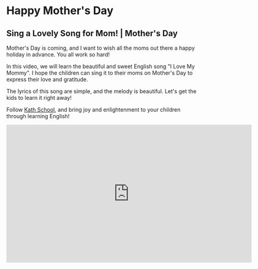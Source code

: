 # Happy Mother's Day

## Sing a Lovely Song for Mom! | Mother's Day

Mother's Day is coming, and I want to wish all the moms out there a happy holiday in advance. You all work so hard!

In this video, we will learn the beautiful and sweet English song "I Love My Mommy". I hope the children can sing it to their moms on Mother's Day to express their love and gratitude.

The lyrics of this song are simple, and the melody is beautiful. Let's get the kids to learn it right away!

Follow [Kath School](https://space.bilibili.com/20797715), and bring joy and enlightenment to your children through learning English!

<iframe
  src="https://player.bilibili.com/player.html?bvid=BV1Zo4y1x7gE&cid=1&page=1"
  scrolling="no"
  border="0"
  frameborder="no"
  framespacing="0"
  allowfullscreen="true"
  width="640"
  height="360"
></iframe>
